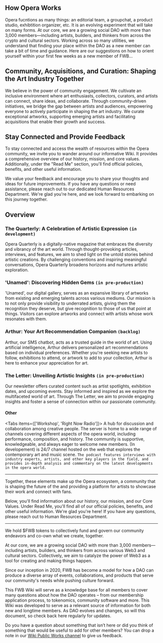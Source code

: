 
## How Opera Works

Opera fucntions as many things: an editorial team, a groupchat, a product studio, exhibtition organizer, etc. It is an evolving experiment that will take on many forms. At our core, we are a growing social DAO with more than 3,000 members—including artists, builders, and thinkers from across the crypto and cultural sectors. Working across so many utilities, we understand that finding your place within the DAO as a new member can take a bit of time and guidance. Here are our suggestions on how to orient yourself within your first few weeks as a new member of FWB…

## Community, Acquisitions, and Curation: Shaping the Art Industry Together

We believe in the power of community engagement. We cultivate an inclusive environment where art enthusiasts, collectors, curators, and artists can connect, share ideas, and collaborate. Through community-driven initiatives, we bridge the gap between artists and audiences, empowering everyone to actively participate in shaping the art industry. We curate exceptional artworks, supporting emerging artists and facilitating acquisitions that enable their growth and success.

## Stay Connected and Provide Feedback

To stay connected and access the wealth of resources within the Opera community, we invite you to wander around our informative Wiki. It provides a comprehensive overview of our history, mission, and core values. Additionally, under the "Read Me" section, you'll find official policies, benefits, and other useful information.

We value your feedback and encourage you to share your thoughts and ideas for future improvements. If you have any questions or need assistance, please reach out to our dedicated Human Resources Department. We're glad you're here, and we look forward to embarking on this journey together.

## Overview

### The Quarterly: A Celebration of Artistic Expression `(in development)`

Opera Quarterly is a digitally-native magazine that embraces the diversity and vibrancy of the art world. Through thought-provoking articles, interviews, and features, we aim to shed light on the untold stories behind artistic creations. By challenging conventions and inspiring meaningful conversations, Opera Quarterly broadens horizons and nurtures artistic exploration.

### 'Unamed': Discovering Hidden Gems `(in pre-production)`
'Unamed', our digital gallery, serves as an expansive library of artworks from existing and emerging talents across various mediums. Our mission is to not only provide visibility to underrated artists, giving them the recognition they deserve, but give recognition to those of us that point at things. Visitors can explore artworks and connect with artists whose work resonates with them.

### Arthur: Your Art Recommendation Companion `(backlog)`

Arthur, our SMS chatbot, acts as a trusted guide in the world of art. Using artificial intelligence, Arthur delivers personalized art recommendations based on individual preferences. Whether you're seeking new artists to follow, exhibitions to attend, or artwork to add to your collection, Arthur is here to enhance your appreciation for art.

### The Letter: Unveiling Artistic Insights `(in pre-production)`

Our newsletter offers curated content such as artist spotlights, exhibition dates, and upcoming events. Stay informed and inspired as we explore the multifaceted world of art. Through The Letter, we aim to provide engaging insights and foster a sense of connection within our passionate community.

#### Other
<Tabs items={['Workshop', 'Right Now Radio']}>
    <Tab>
        A hub for discussion and collaboration among creative people. The server is home to a wide range of channels covering different aspects of the opera world, including performance, composition, and history. The community is supportive, knowledgeable, and always eager to welcome new members.
    </Tab>
    <Tab>
        (In developement) is 24/7 channel hosted on the web that explores the contemporary art and music scene. `The podcast features interviews with industry experts, artists, and other key players in the field, and provides in-depth analysis and commentary on the latest developments in the opera world.`
    </Tab>
</Tabs>

----

Together, these elements make up the Opera ecosystem, a community that is shaping the future of the and providing a platform for artists to showcase their work and connect with fans.

Below, you'll find information about our history, our mission, and our Core Values.
Under Read Me, you'll find all of our official policies, benefits, and other useful information.
We're glad you're here!  If you have any questions, please reach out to Human Resources Department.

----

We hold $FWB tokens to collectively fund and govern our community endeavors and co-own what we create, together. 

At our core, we are a growing social DAO with more than 3,000 members—including artists, builders, and thinkers from across various Web3 and cultural sectors. Collectively, we aim to catalyze the power of Web3 as a tool for creating and making things happen.

Since our inception in 2020, FWB has become a model for how a DAO can produce a diverse array of events, collaborations, and products that serve our community's needs while pushing culture forward.

This FWB Wiki will serve as a knowledge base for all members to cover many questions about how the DAO operates – from our membership application process, to tokenomics, community software and more. This Wiki was developed to serve as a relevant source of information for both new and longtime members. As DAO evolves and changes, so will this document, so check back here regularly for updates. 

Do you have a question about something that isn’t here or did you think of something that would be useful to add for other members? You can drop a note in our [Wiki Public Works channel](https://discord.com/channels/749418486874243212/1013946776904015932) to give us feedback.